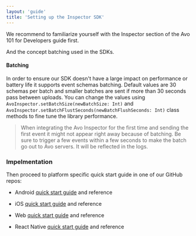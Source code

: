 ```yaml
---
layout: 'guide'
title: 'Setting up the Inspector SDK'
---
```



We recommend to familiarize yourself with <Link passHref href="/implementation/devs-101#avo-inspector"><a>the Inspector section of the Avo 101 for Developers</a></Link> guide first.

And the concept batching used in the SDKs.

#### <a name="batching"></a> Batching

In order to ensure our SDK doesn't have a large impact on performance or battery life it supports event schemas batching. Default values are 30 schemas per batch and smaller batches are sent if more than 30 seconds pass between uploads.
You can change the values using `AvoInspector.setBatchSize(newBatchSize: Int)` and `AvoInspector.setBatchFlustSeconds(newBatchFlushSeconds: Int)` class methods to fine tune the library performance.

> When integrating the Avo Inspector for the first time and sending the first event it might not appear right away because of batching. Be sure to trigger a few events within a few seconds to make the batch go out to Avo servers. It will be reflected in the logs.

### Impelmentation

Then proceed to platform specific quick start guide in one of our GitHub repos:

- Android <a
    target="\_blank"
    rel="noopener noreferrer"
    href="https://github.com/avohq/android-avo-inspector">quick start guide</a> and <Link passHref href="/implementation/inspector/sdk/android"><a>reference</a></Link>

- iOS <a
  target="\_blank"
  rel="noopener noreferrer"
  href="https://github.com/avohq/ios-avo-inspector">quick start guide</a> and <Link passHref href="/implementation/inspector/sdk/ios"><a>reference</a></Link>

- Web <a
  target="\_blank"
  rel="noopener noreferrer"
  href="https://github.com/avohq/js-avo-inspector">quick start guide</a> and <Link passHref href="/implementation/inspector/sdk/web"><a>reference</a></Link>

- React Native <a
  target="\_blank"
  rel="noopener noreferrer"
  href="https://github.com/avohq/js-avo-inspector/tree/react-native-node-package">quick start guide</a> and <Link passHref href="/implementation/inspector/sdk/react-native"><a>reference</a></Link>
